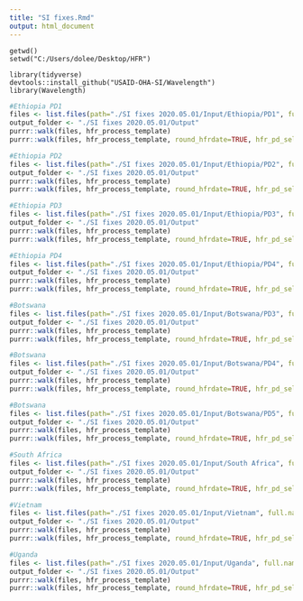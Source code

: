 ---
title: "SI fixes.Rmd"
output: html_document
---

```{Setting Working Directory}
getwd()
setwd("C:/Users/dolee/Desktop/HFR")
```

```{Install & load packages}
library(tidyverse)
devtools::install_github("USAID-OHA-SI/Wavelength")
library(Wavelength)
```

```{r}
#Ethiopia PD1
files <- list.files(path="./SI fixes 2020.05.01/Input/Ethiopia/PD1", full.names = TRUE)
output_folder <- "./SI fixes 2020.05.01/Output"
purrr::walk(files, hfr_process_template)
purrr::walk(files, hfr_process_template, round_hfrdate=TRUE, hfr_pd_sel=1, folderpath_output=output_folder)
```

```{r}
#Ethiopia PD2
files <- list.files(path="./SI fixes 2020.05.01/Input/Ethiopia/PD2", full.names = TRUE)
output_folder <- "./SI fixes 2020.05.01/Output"
purrr::walk(files, hfr_process_template)
purrr::walk(files, hfr_process_template, round_hfrdate=TRUE, hfr_pd_sel=2, folderpath_output=output_folder)
```

```{r}
#Ethiopia PD3
files <- list.files(path="./SI fixes 2020.05.01/Input/Ethiopia/PD3", full.names = TRUE)
output_folder <- "./SI fixes 2020.05.01/Output"
purrr::walk(files, hfr_process_template)
purrr::walk(files, hfr_process_template, round_hfrdate=TRUE, hfr_pd_sel=3, folderpath_output=output_folder)
```

```{r}
#Ethiopia PD4
files <- list.files(path="./SI fixes 2020.05.01/Input/Ethiopia/PD4", full.names = TRUE)
output_folder <- "./SI fixes 2020.05.01/Output"
purrr::walk(files, hfr_process_template)
purrr::walk(files, hfr_process_template, round_hfrdate=TRUE, hfr_pd_sel=4, folderpath_output=output_folder)
```

```{r}
#Botswana
files <- list.files(path="./SI fixes 2020.05.01/Input/Botswana/PD3", full.names = TRUE)
output_folder <- "./SI fixes 2020.05.01/Output"
purrr::walk(files, hfr_process_template)
purrr::walk(files, hfr_process_template, round_hfrdate=TRUE, hfr_pd_sel=3, folderpath_output=output_folder)
```

```{r}
#Botswana
files <- list.files(path="./SI fixes 2020.05.01/Input/Botswana/PD4", full.names = TRUE)
output_folder <- "./SI fixes 2020.05.01/Output"
purrr::walk(files, hfr_process_template)
purrr::walk(files, hfr_process_template, round_hfrdate=TRUE, hfr_pd_sel=4, folderpath_output=output_folder)
```

```{r}
#Botswana
files <- list.files(path="./SI fixes 2020.05.01/Input/Botswana/PD5", full.names = TRUE)
output_folder <- "./SI fixes 2020.05.01/Output"
purrr::walk(files, hfr_process_template)
purrr::walk(files, hfr_process_template, round_hfrdate=TRUE, hfr_pd_sel=5, folderpath_output=output_folder)
```

```{r}
#South Africa
files <- list.files(path="./SI fixes 2020.05.01/Input/South Africa", full.names = TRUE)
output_folder <- "./SI fixes 2020.05.01/Output"
purrr::walk(files, hfr_process_template)
purrr::walk(files, hfr_process_template, round_hfrdate=TRUE, hfr_pd_sel=4, folderpath_output=output_folder)
```

```{r}
#Vietnam
files <- list.files(path="./SI fixes 2020.05.01/Input/Vietnam", full.names = TRUE)
output_folder <- "./SI fixes 2020.05.01/Output"
purrr::walk(files, hfr_process_template)
purrr::walk(files, hfr_process_template, round_hfrdate=TRUE, hfr_pd_sel=1, folderpath_output=output_folder)
```

```{r}
#Uganda
files <- list.files(path="./SI fixes 2020.05.01/Input/Uganda", full.names = TRUE)
output_folder <- "./SI fixes 2020.05.01/Output"
purrr::walk(files, hfr_process_template)
purrr::walk(files, hfr_process_template, round_hfrdate=TRUE, hfr_pd_sel=3, folderpath_output=output_folder)
```
